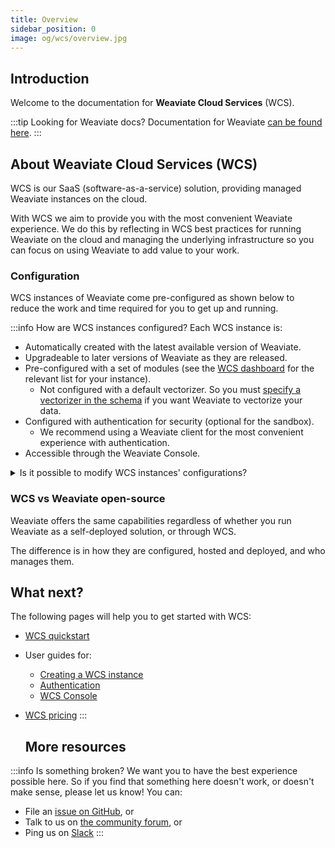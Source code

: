 ```yaml
---
title: Overview
sidebar_position: 0
image: og/wcs/overview.jpg
---
```


## Introduction

Welcome to the documentation for **Weaviate Cloud Services** (WCS).

:::tip Looking for Weaviate docs?
Documentation for Weaviate [can be found here](/developers/weaviate/index.md).
:::

## About Weaviate Cloud Services (WCS)

WCS is our SaaS (software-as-a-service) solution, providing managed Weaviate instances on the cloud.

With WCS we aim to provide you with the most convenient Weaviate experience. We do this by reflecting in WCS best practices for running Weaviate on the cloud and managing the underlying infrastructure so you can focus on using Weaviate to add value to your work.



### Configuration

WCS instances of Weaviate come pre-configured as shown below to reduce the work and time required for you to get up and running.

:::info <i class="fa-solid fa-screwdriver-wrench"></i> How are WCS instances configured?
Each WCS instance is:

- Automatically created with the latest available version of Weaviate.
- Upgradeable to later versions of Weaviate as they are released.
- Pre-configured with a set of modules (see the [WCS dashboard](https://console.weaviate.cloud) for the relevant list for your instance).
  - Not configured with a default vectorizer. So you must [specify a vectorizer in the schema](../weaviate/manage-data/collections.mdx#specify-a-vectorizer) if you want Weaviate to vectorize your data.
- Configured with authentication for security (optional for the sandbox).
  - We recommend using a Weaviate client for the most convenient experience with authentication.
- Accessible through the Weaviate Console.

<details>
  <summary>Is it possible to modify WCS instances' configurations?</summary>

For the moment, all WCS instances are pre-configured and are not able to be changed by the user, although this is planned for the future.

If you require a particular module or configuration that is different to one used by WCS instances, please [reach out to us](https://console.weaviate.cloud/contact) to have a chat about custom deployments.

Alternatively you can also try a self-deployment option with [Docker](/developers/weaviate/installation/docker-compose.md) or [Kubernetes](/developers/weaviate/installation/kubernetes.md).

</details>

### WCS vs Weaviate open-source

Weaviate offers the same capabilities regardless of whether you run Weaviate as a self-deployed solution, or through WCS.

The difference is in how they are configured, hosted and deployed, and who manages them.

## What next?

The following pages will help you to get started with WCS:

- [WCS quickstart](./quickstart.mdx)
- User guides for:
  - [Creating a WCS instance](./guides/create-instance.mdx)
  - [Authentication](./guides/authentication.mdx)
  - [WCS Console](./guides/authentication.mdx)
- [WCS pricing](/pricing)
:::
  
  ## More resources

:::info Is something broken?
We want you to have the best experience possible here. So if you find that something here doesn't work, or doesn't make sense, please let us know! You can:
- File an [issue on GitHub](https://github.com/weaviate/weaviate-io/issues), or
- Talk to us on [the community forum](https://forum.weaviate.io/), or
- Ping us on [Slack](https://weaviate.io/slack)
:::


<WCSDocsMoreResources />

